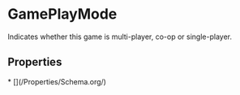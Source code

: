   
# GamePlayMode

Indicates whether this game is multi-player, co-op or single-player.

## Properties

<Grid>
* [](/Properties/Schema.org/)
</Grid>

